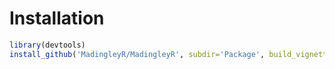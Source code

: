 # Installation


```r
library(devtools)
install_github('MadingleyR/MadingleyR', subdir='Package', build_vignettes = F)
```

